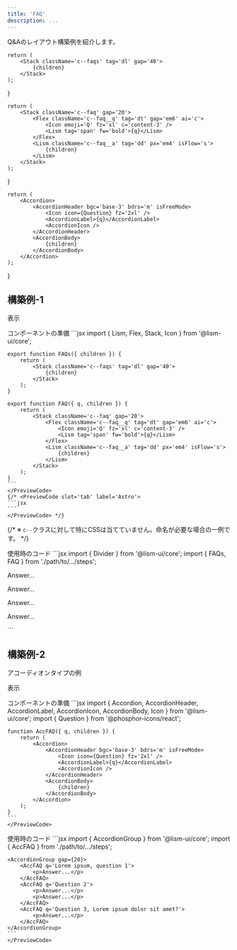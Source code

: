```yaml
---
title: 'FAQ'
description: ...
---
```




Q&Aのレイアウト構築例を紹介します。

	return (
		<Stack className='c--faqs' tag='dl' gap='40'>
			{children}
		</Stack>
	);
}

	return (
		<Stack className='c--faq' gap='20'>
			<Flex className='c--faq__q' tag='dt' gap='em6' ai='c'>
				<Icon emoji='Q' fz='xl' c='content-3' />
				<Lism tag='span' fw='bold'>{q}</Lism>
			</Flex>
			<Lism className='c--faq__a' tag='dd' px='em4' isFlow='s'>
				{children}
			</Lism>
		</Stack>
	);
}

	return (
		<Accordion>
			<AccordionHeader bgc='base-3' bdrs='m' isFreeMode>
				<Icon icon={Question} fz='2xl' />
				<AccordionLabel>{q}</AccordionLabel>
				<AccordionIcon />
			</AccordionHeader>
			<AccordionBody>
				{children}
			</AccordionBody>
		</Accordion>
	);
}


## 構築例-1

<Preview>
	<PreviewTitle>表示</PreviewTitle>
	<PreviewArea resize p={30}>
		<FAQs>
			<FAQ q='Lorem ipsum, question 1'>
				<DammyText length='l' />
			</FAQ>
			<Divider />
			<FAQ q='Lorem ipsum dolor sit amet, question 2'>
				<DammyText  />
				<DammyText length='l' />
			</FAQ>
			<Divider />
			<FAQ q='Question 3'>
				<DammyText length='m' />
			</FAQ>
		</FAQs>
	</PreviewArea>
</Preview>


<PreviewTitle>コンポーネントの準備</PreviewTitle>
<Preview>
	<PreviewCode slot='tab' label='React'>
	```jsx
	import { Lism, Flex, Stack, Icon } from '@lism-ui/core';

	export function FAQs({ children }) {
		return (
			<Stack className='c--faqs' tag='dl' gap='40'>
				{children}
			</Stack>
		);
	}

	export function FAQ({ q, children }) {
		return (
			<Stack className='c--faq' gap='20'>
				<Flex className='c--faq__q' tag='dt' gap='em6' ai='c'>
					<Icon emoji='Q' fz='xl' c='content-3' />
					<Lism tag='span' fw='bold'>{q}</Lism>
				</Flex>
				<Lism className='c--faq__a' tag='dd' px='em4' isFlow='s'>
					{children}
				</Lism>
			</Stack>
		);
	}
	```
	</PreviewCode>
	{/* <PreviewCode slot='tab' label='Astro'>
	```jsx
	```
	</PreviewCode> */}
</Preview>

{/* <Callout type='info'>
※ `c--`クラスに対して特にCSSは当てていません。命名が必要な場合の一例です。
</Callout> */}


<Preview>
	<PreviewTitle>使用時のコード</PreviewTitle>
	<PreviewCode>
```jsx
import { Divider } from '@lism-ui/core';
import { FAQs, FAQ } from './path/to/.../steps';

<FAQs>
	<FAQ q='Lorem ipsum, question 1'>
		<p>Answer...</p>
	</FAQ>
	<Divider />
	<FAQ q='Lorem ipsum dolor sit amet, question 2'>
		<p>Answer...</p>
		<p>Answer...</p>
	</FAQ>
	<Divider />
	<FAQ q='Question 3'>
		<p>Answer...</p>
	</FAQ>
</FAQs>
```
	</PreviewCode>
</Preview>


## 構築例-2

アコーディオンタイプの例


<Preview>
	<PreviewTitle>表示</PreviewTitle>
	<PreviewArea resize p={30}>
		<AccordionGroup gap={20}>
			<AccFAQ q='Question 1'>
				<DammyText length='l' />
			</AccFAQ>
			<AccFAQ q='Question 2'>
				<DammyText  />
				<DammyText length='l' />
			</AccFAQ>
			<AccFAQ q='Question 3, Lorem ipsum dolor sit amet?'>
				<DammyText length='l' />
			</AccFAQ>
		</AccordionGroup>
	</PreviewArea>
</Preview>

<PreviewTitle>コンポーネントの準備</PreviewTitle>
<Preview>
	<PreviewCode slot='tab' label='React'>
	```jsx
	import { Accordion, AccordionHeader, AccordionLabel, AccordionIcon, AccordionBody, Icon } from '@lism-ui/core';
	import { Question } from '@phosphor-icons/react';

	function AccFAQ({ q, children }) {
		return (
			<Accordion>
				<AccordionHeader bgc='base-3' bdrs='m' isFreeMode>
					<Icon icon={Question} fz='2xl' />
					<AccordionLabel>{q}</AccordionLabel>
					<AccordionIcon />
				</AccordionHeader>
				<AccordionBody>
					{children}
				</AccordionBody>
			</Accordion>
		);
	}
	```
	</PreviewCode>
</Preview>

<PreviewTitle>使用時のコード</PreviewTitle>
<Preview>
	<PreviewCode>
	```jsx
	import { AccordionGroup } from '@lism-ui/core';
	import { AccFAQ } from './path/to/.../steps';

	<AccordionGroup gap={20}>
		<AccFAQ q='Lorem ipsum, question 1'>
			<p>Answer...</p>
		</AccFAQ>
		<AccFAQ q='Question 2'>
			<p>Answer...</p>
			<p>Answer...</p>
		</AccFAQ>
		<AccFAQ q='Question 3, Lorem ipsum dolor sit amet?'>
			<p>Answer...</p>
		</AccFAQ>
	</AccordionGroup>
	```
	</PreviewCode>
</Preview>

